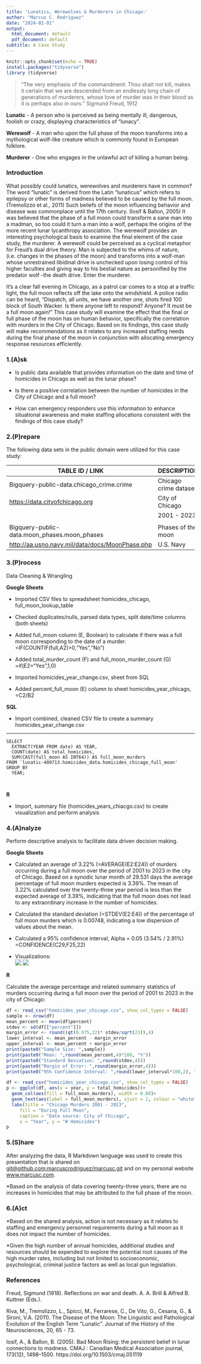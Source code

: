 ```yaml
---
title: 'Lunatics, Werewolves & Murderers in Chicago:'
author: "Marcus C. Rodriguez"
date: "2024-01-01"
output:
  html_document: default
  pdf_document: default
subtitle: A Case Study
---
```


```r
knitr::opts_chunk$set(echo = TRUE)
install.packages("tidyverse")
library (tidyverse)
```

>“The very emphasis of the commandment: Thou shalt not kill, makes it certain that we are descended from an endlessly long chain of generations of murderers, whose love of murder was in their blood as it is perhaps also in ours.” Sigmund Freud, 1912

**Lunatic** - A person who is perceived as being mentally ill, dangerous, foolish or crazy, displaying characteristics of “lunacy”. 

**Werewolf** - A man who upon the full phase of the moon transforms into a mythological wolf-like creature which is commonly found in European folklore. 

**Murderer** - One who engages in the unlawful act of killing a human being.

### Introduction

  What possibly could lunatics, werewolves and murderers have in common? The word “lunatic” is derived from the Latin “lunaticus” which refers to epilepsy or other forms of madness believed to be caused by the full moon. (Tremolizzo et al., 2011) Such beliefs of the moon influencing behavior and disease was commonplace until the 17th century. (Iosif & Ballon, 2005) It was believed that the phase of a  full moon could transform a sane man into a madman, so too could it  turn a man into a wolf, perhaps the origins of the more recent lunar lycanthropy association.  The werewolf provides an interesting psychological basis to examine the final element of the case study, the murderer. A werewolf could be perceived as a cyclical metaphor for Freud’s dual drive theory. Man is subjected to the whims of nature, (i.e. changes in the phases of the moon) and transforms into a wolf-man whose unrestrained libidinal drive is unchecked upon losing control of his higher faculties and  giving way to his bestial nature as personified by the predator wolf -the death drive. Enter the murderer.  
  
It’s a clear fall evening in Chicago, as a patrol car comes to a stop at a traffic light, the full moon reflects off the lake onto the windshield. A police radio can be heard, “Dispatch, all units, we have another one, shots fired 100 block of South Wacker. Is there anyone left to respond? Anyone? It must be a full moon again!” This case study will examine the effect that the final or full phase of the moon has on human behavior, specifically the correlation with murders in the City of Chicago. Based on its findings, this case study will make recommendations as it relates to any increased staffing needs during the final phase of the moon in conjunction with allocating emergency response resources efficiently.

### 1.(A)sk    

* Is public data available that provides information on the date and time of homicides in Chicago as well as the lunar phase? 

* Is there a positive correlation between the number of homicides in the City of Chicago and a full moon?

* How can emergency responders use this information to enhance situational awareness and make staffing allocations consistent with the findings of this case study? 

### 2.(P)repare
  
The following data sets in the public domain were utilized for this case study:

TABLE ID / LINK                       | DESCRIPTION            |    SIZE              
------------------------------------- | ------------------------ | ---------------------
Bigquery-public-data.chicago_crime.crime | Chicago crime dataset        | 2.92 GB  |
[https://data.cityofchicago.org](https://data.cityofchicago.org) | City of Chicago |
|                                      | 2001 - 2023 |       |
|                          |                 |   
Bigquery-public-data.moon_phases.moon_phases | Phases of the moon	|     85.58 KB   |              
[http://aa.usno.navy.mil/data/docs/MoonPhase.php](http://aa.usno.navy.mil/data/docs/MoonPhase.php) | U.S. Navy |

### 3.(P)rocess  
  
Data Cleaning & Wrangling  

**Google Sheets**  
  
  
* Imported CSV files to spreadsheet homicides_chicago, full_moon_lookup_table  

* Checked duplicates/nulls, parsed data types, split date/time columns (both sheets)  

* Added full_moon column (E, Boolean) to calculate if there was a full moon corresponding to the date of a murder. =IF(COUNTIF(full,A2)>0,"Yes","No")  

* Added total_murder_count (F) and full_moon_murder_count (G) =if(E2="Yes",1,0)  

* Imported homicides_year_change.csv, sheet from SQL  

* Added percent_full_moon (E) column to sheet homicides_year_chicago, =C2/B2  

**SQL**  

* Import combined, cleaned CSV file to create a summary homicides_year_change.csv  

***  
    SELECT  
      EXTRACT(YEAR FROM date) AS YEAR,  
      COUNT(date) AS total_homicides,  
      SUM(CAST(full_moon AS INT64)) AS full_moon_murders
    FROM `lunatic-409713.homicides_data.homicides_chicago_full_moon'  
    GROUP BY  
      YEAR; 
    
                             
**R**  
  
* Import, summary file (homicides_years_chiacgo.csv) to create visualization and perform analysis

### 4.(A)nalyze  
  
Perform descriptive analysis to facilitate data driven decision making.  
  
**Google Sheets**  
  
  
* Calculated an average of 3.22% (=AVERAGE(E2:E24)) of murders occurring during a full moon over the period of 2001 to 2023 in the city of Chicago. Based on a synodic lunar month of 29.531 days the average percentage of full moon murders expected is 3.39%.  The mean of 3.22% calculated over the twenty-three year period is less than the expected average of 3.39%, indicating that the full moon does not lead to any extraordinary increase in the number of homicides.  

* Calculated the standard deviation (=STDEV(E2:E4)) of the percentage of full moon murders which is 0.00748, indicating a low dispersion of values about the mean.  

* Calculated a 95% confidence interval, Alpha = 0.05 (3.54% / 2.91%) =CONFIDENCE(C29,F25,22)  

* Visualizations:  
![](/cloud/project/chicago_murders_2001_2023.png) 
![](/cloud/project/chicago_murders_percentage_2001_2023.png)

**R** 
  
Calculate the average percentage and related summarry statistics of murders occurring during a full moon over the period of 2001 to 2023 in the city of Chicago:
```r
df <- read_csv("homicides_year_chicago.csv", show_col_types = FALSE)
sample <- nrow(df)
mean_percent <- mean(df$percent)
stdev <- sd(df[["percent"]])
margin_error <- round((qt(0.975,22)* stdev/sqrt(23)),4)
lower_interval <- mean_percent - margin_error
upper_interval <- mean_percent + margin_error
print(paste0("Sample Size: ",sample))
print(paste0("Mean: ",round(mean_percent,4)*100, "%"))
print(paste0("Standard Deviation: ",round(stdev,4)))
print(paste0("Margin of Error: ",round(margin_error,4)))
print(paste0("95% Confidence Interval: ",round(lower_interval*100,2), "% / ", round(upper_interval*100,2), "%"))

```
```r
df <- read_csv("homicides_year_chicago.csv", show_col_types = FALSE)
p <- ggplot(df, aes(x = year, y = total_homicides))+
  geom_col(aes(fill = full_moon_murders), width = 0.80)+
  geom_text(aes(label = full_moon_murders), vjust = 2, colour = "white")+
  labs(title = "Chicago Murders 2001 - 2023",
     fill = "During Full Moon",
     caption = "Data source: City of Chicago",
     x = "Year", y = "# Homicides")
p

```

### 5.(S)hare  

  After analyzing the data, R Markdown language was used to create this presentation that is shared on [git@github.com:marcuscrodriguez/marcusc.git](https://github.com/marcuscrodriguez/marcusc.git) and on my personal website [www.marcusc.com](https://www.marcusc.com). 
  
  *Based on the analysis of data covering twenty-three years, there are no increases in homicides that may be attributed to the full phase of the moon.  
  
### 6.(A)ct  
  
  *Based on the shared analysis, action is not necessary as it relates to staffing and emergency personnel requirements during a full moon as it does not impact the number of homicides.  
   
  *Given the high number of annual homicides, additional studies and resources should be expended to explore the potential root causes of the high murder rates, including but not limited to socioeconomic, psychological, criminal justice factors as well as local gun legislation.   

### References  
  
Freud, Sigmund (1918). Reflections on war and death. A. A. Brill & Alfred B. Kuttner (Eds.).


Riva, M., Tremolizzo, L., Spicci, M., Ferrarese, C., De Vito, G., Cesana, G., & Sironi, V.A. (2011). The Disease of the Moon: The Linguistic and Pathological Evolution of the English Term “Lunatic”. Journal of the History of the Neurosciences, 20, 65 - 73.

Iosif, A., & Ballon, B. (2005). Bad Moon Rising: the persistent belief in lunar connections to madness. CMAJ : Canadian Medical Association journal, 173(12), 1498–1500. https://doi.org/10.1503/cmaj.051119

  
